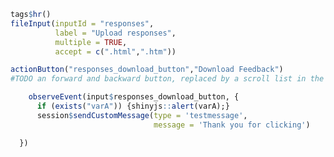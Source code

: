 ```r
tags$hr()
fileInput(inputId = "responses",
          label = "Upload responses",
          multiple = TRUE,
          accept = c(".html",".htm"))

actionButton("responses_download_button","Download Feedback")
#TODO an forward and backward button, replaced by a scroll list in the future.
```
```r
    observeEvent(input$responses_download_button, {
      if (exists("varA")) {shinyjs::alert(varA);}
      session$sendCustomMessage(type = 'testmessage',
                                message = 'Thank you for clicking')

  })

```


